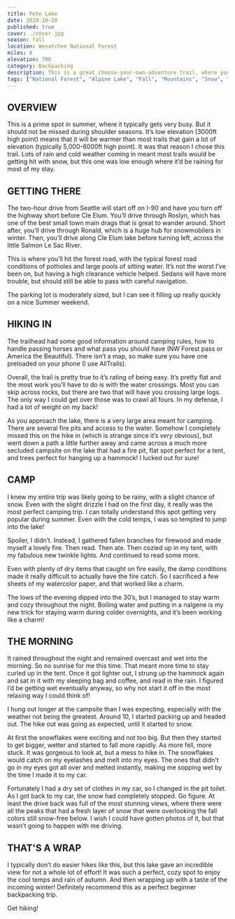 ```yaml
---
title: Pete Lake
date: 2020-10-20
published: true
cover: ./cover.jpg
season: fall
location: Wenatchee National Forest
miles: 8
elevation: 700
category: Backpacking
description: This is a great choose-your-own-adventure trail, where you can hike an easy 4 miles in and set up camp on the lake.  Once there, you can hangout, have a campfire, fish and enjoy the view of the surrounding mountains over the lake. You can also take advantage of the network of trails that branch off from this one.
tags: ["National Forest", "Alpine Lake", "Fall", "Mountains", "Snow", "Backpacking", "Hike", "NW Forest Pass", "Washington", "PNW", "Easy"]
---
```


## OVERVIEW
This is a prime spot in summer, where it typically gets very busy. But it should not be missed during shoulder seasons. It’s low elevation (3000ft high point) means that it will be warmer than most trails that gain a lot of elevation (typically 5,000-6000ft high point). It was that reason I chose this trail. Lots of rain and cold weather coming in meant most trails would be getting hit with snow, but this one was low enough where it’d be raining for most of my stay.

## GETTING THERE
The two-hour drive from Seattle will start off on I-90 and have you turn off the highway short before Cle Elum. You’ll drive through Roslyn, which has one of the best small town main drags that is great to wander around. Short after, you’ll drive through Ronald, which is a huge hub for snowmobilers in winter. Then, you’ll drive along Cle Elum lake before turning left, across the little Salmon Le Sac River.

This is where you’ll hit the forest road, with the typical forest road conditions of potholes and large pools of sitting water. It’s not the worst I’ve been on, but having a high clearance vehicle helped. Sedans will have more trouble, but should still be able to pass with careful navigation.

The parking lot is moderately sized, but I can see it filling up really quickly on a nice Summer weekend.

## HIKING IN
The trailhead had some good information around camping rules, how to handle passing horses and what pass you should have (NW Forest pass or America the Beautiful). There isn’t a map, so make sure you have one preloaded on your phone (I use AllTrails).

Overall, the trail is pretty true to it’s rating of being easy. It’s pretty flat and the most work you’ll have to do is with the water crossings. Most you can skip across rocks, but there are two that will have you crossing large logs. The only way I could get over those was to crawl all fours. In my defense, I had a lot of weight on my back!

As you approach the lake, there is a very large area meant for camping. There are several fire pits and access to the water.  Somehow I completely missed this on the hike in (which is strange since it’s *very* obvious), but went down a path a little further away and came across a much more secluded campsite on the lake that had a fire pit, flat spot perfect for a tent, and trees perfect for hanging up a hammock! I lucked out for sure!

## CAMP
I knew my entire trip was likely going to be rainy, with a slight chance of snow. Even with the slight drizzle I had on the first day, it really was the most perfect camping trip. I can totally understand this spot getting very popular during summer. Even with the cold temps, I was so tempted to jump into the lake!

Spoiler, I didn’t. Instead, I gathered fallen branches for firewood and made myself a lovely fire. Then read. Then ate. Then cozied up in my tent, with my fabulous new twinkle lights. And continued to read some more.

Even with plenty of dry items that caught on fire easily, the damp conditions made it really difficult to actually have the fire catch. So I sacrificed a few sheets of my watercolor paper, and that worked like a charm.

The lows of the evening dipped into the 30’s, but I managed to stay warm and cozy throughout the night. Boiling water and putting in a nalgene is my new trick for staying warm during colder overnights, and it’s been working like a charm!

## THE MORNING
It rained throughout the night and remained overcast and wet into the morning. So no sunrise for me this time.  That meant more time to stay curled up in the tent.  Once it got lighter out, I strung up the hammock again and sat in it with my sleeping bag and coffee, and read in the rain. I figured I’d be getting wet eventually anyway, so why not start it off in the most relaxing way  I could think of!

I hung out longer at the campsite than I was expecting, especially with the weather not being the greatest. Around 10, I started packing up and headed out. The hike out was going as expected, until it started to snow.

At first the snowflakes were exciting and not too big. But then they started to get bigger, wetter and started to fall more rapidly. As more fell, more stuck. It was gorgeous to look at, but a mess to hike in. The snowflakes would catch on my eyelashes and melt into my eyes. The ones that didn’t go in my eyes got all over and melted instantly, making me sopping wet by the time I made it to my car.

Fortunately I had a dry set of clothes in my car, so I changed in the pit toilet. As I got back to my car, the snow had completely stopped. Go figure. At least the drive back was full of the most stunning views, where there were all the peaks that had a fresh layer of snow that were overlooking the fall colors still snow-free below. I wish I could have gotten photos of it, but that wasn’t going to happen with me driving.


## THAT'S A WRAP
I typically don’t do easier hikes like this, but this lake gave an incredible view for not a whole lot of effort! It was such a perfect, cozy spot to enjoy the cool temps and rain of autumn. And then wrapping up with a taste of the incoming winter! Definitely recommend this as a perfect beginner backpacking trip.

Get hiking!
